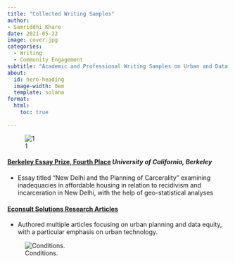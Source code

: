 ```yaml
---
title: "Collected Writing Samples"
author:
- Samriddhi Khare
date: 2021-05-22
image: cover.jpg
categories:
  - Writing 
  - Community Engagement 
subtitle: "Academic and Professional Writing Samples on Urban and Data Equity."
about:
  id: hero-heading
  image-width: 0em
  template: solana
format:
  html:
    toc: true

---
```



![1](cover.jpg)


#### <b>[Berkeley Essay Prize, Fourth Place](https://berkeleyprize.org/competition/essay/2022/winning-essays/samriddhi-khare-and-jiya-anand-essay)</b> *University of California, Berkeley*
* Essay titled “New Delhi and the Planning of Carcerality” examining inadequacies in affordable housing in relation to recidivism and incarceration in New Delhi, with the help of geo-statistical analyses   

#### <b>[Econsult Solutions Research Articles](https://econsultsolutions.com/?s=samriddhi+khare)</b> 
* Authored multiple articles focusing on urban planning and data equity, with a particular emphasis on urban technology.


![Conditions.](conditions.png)
